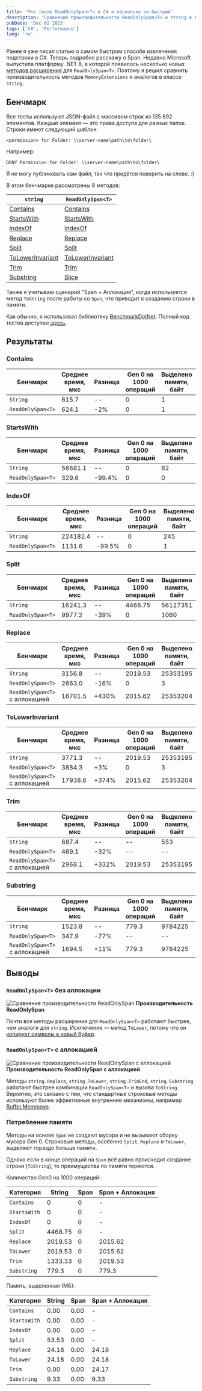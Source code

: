 ```yaml
---
title: 'Что такое ReadOnlySpan<T> в C# и насколько он быстрый'
description: 'Сравнение производительности ReadOnlySpan<T> и string в C#'
pubDate: 'Dec 02 2023'
tags: ['C#', 'Performance']
lang: 'ru'
---
```



Ранее я уже писал статью о самом быстром способе извлечения подстроки в C#. Теперь подробно расскажу о Span. Недавно Microsoft выпустила платформу .NET 8, в которой появилось несколько новых [методов расширения](https://learn.microsoft.com/en-us/dotnet/api/system.memoryextensions?view=net-8.0) для `ReadOnlySpan<T>`. Поэтому я решил сравнить производительность методов `MemoryExtensions` и аналогов в классе `string`.

## Бенчмарк

Все тесты используют JSON-файл с массивом строк из 135 892 элементов. Каждый элемент — это права доступа для разных папок. Строки имеют следующий шаблон:

```
<permission> for Folder: \\server-name\path\to\folder\
```

Например:

```
DENY Permission for Folder: \\server-name\path\to\folder\
```

Я не могу публиковать сам файл, так что придётся поверить на слово. :)

В этом бенчмарке рассмотрены 8 методов:

| `string` | `ReadOnlySpan<T>` |
| -------- | ----------------- |
| [Contains](https://learn.microsoft.com/en-us/dotnet/api/system.string.contains?view=net-8.0) | [Contains](https://learn.microsoft.com/en-us/dotnet/api/system.memoryextensions.contains?view=net-8.0) |
| [StartsWith](https://learn.microsoft.com/en-us/dotnet/api/system.string.startswith?view=net-8.0) | [StartsWith](https://learn.microsoft.com/en-us/dotnet/api/system.memoryextensions.startswith?view=net-8.0) |
| [IndexOf](https://learn.microsoft.com/en-us/dotnet/api/system.string.indexof?view=net-8.0) | [IndexOf](https://learn.microsoft.com/en-us/dotnet/api/system.memoryextensions.indexof?view=net-8.0) |
| [Replace](https://learn.microsoft.com/en-us/dotnet/api/system.string.replace?view=net-8.0) | [Replace](https://learn.microsoft.com/en-us/dotnet/api/system.memoryextensions.replace?view=net-8.0) |
| [Split](https://learn.microsoft.com/en-us/dotnet/api/system.string.split?view=net-8.0) | [Split](https://learn.microsoft.com/en-us/dotnet/api/system.memoryextensions.split?view=net-8.0) |
| [ToLowerInvariant](https://learn.microsoft.com/en-us/dotnet/api/system.string.tolowerinvariant?view=net-8.0) | [ToLowerInvariant](https://learn.microsoft.com/en-us/dotnet/api/system.memoryextensions.tolower?view=net-8.0) |
| [Trim](https://learn.microsoft.com/en-us/dotnet/api/system.string.trim?view=net-8.0) | [Trim](https://learn.microsoft.com/en-us/dotnet/api/system.memoryextensions.trim?view=net-8.0) |
| [Substring](https://learn.microsoft.com/en-us/dotnet/api/system.string.substring?view=net-8.0) | [Slice](https://learn.microsoft.com/en-us/dotnet/api/system.span-1.slice?view=net-8.0) |

Также я учитываю сценарий "Span + Аллокация", когда используется метод `ToString` после работы со `Span`, что приводит к созданию строки в памяти.

Как обычно, я использовал библиотеку [BenchmarkDotNet](https://github.com/dotnet/BenchmarkDotNet). Полный код тестов доступен [здесь](https://gitlab.com/alexeyfv/readonlyspan-vs-string).

## Результаты

### Contains

| Бенчмарк | Среднее время, мкс | Разница | Gen 0 на 1000 операций | Выделено памяти, байт | Разница по памяти |
| -------- | ----------------- | ------- | ---------------------- | --------------------- | ----------------- |
| `String` | 615.7 | -- | 0 | 1 | -- |
| `ReadOnlySpan<T>` | 624.1 | -2% | 0 | 1 | -- |

### StartsWith

| Бенчмарк | Среднее время, мкс | Разница | Gen 0 на 1000 операций | Выделено памяти, байт | Разница по памяти |
| -------- | ----------------- | ------- | ---------------------- | --------------------- | ----------------- |
| `String` | 56681.1 | -- | 0 | 82 | -- |
| `ReadOnlySpan<T>` | 329.6 | -99.4% | 0 | 0 | -100% |

### IndexOf

| Бенчмарк | Среднее время, мкс | Разница | Gen 0 на 1000 операций | Выделено памяти, байт | Разница по памяти |
| -------- | ----------------- | ------- | ---------------------- | --------------------- | ----------------- |
| `String` | 224182.4 | -- | 0 | 245 | -- |
| `ReadOnlySpan<T>` | 1131.6 | -99.5% | 0 | 1 | -99.6% |

### Split

| Бенчмарк | Среднее время, мкс | Разница | Gen 0 на 1000 операций | Выделено памяти, байт | Разница по памяти |
| -------- | ----------------- | ------- | ---------------------- | --------------------- | ----------------- |
| `String` | 16241.3 | -- | 4468.75 | 56127351 | -- |
| `ReadOnlySpan<T>` | 9977.2 | -39% | 0 | 1060 | -100% |

### Replace

| Бенчмарк | Среднее время, мкс | Разница | Gen 0 на 1000 операций | Выделено памяти, байт | Разница по памяти |
| -------- | ----------------- | ------- | ---------------------- | --------------------- | ----------------- |
| `String` | 3156.8 | -- | 2019.53 | 25353195 | -- |
| `ReadOnlySpan<T>` | 2663.0 | -16% | 0 | 3 | -100% |
| `ReadOnlySpan<T>` с аллокацией | 16701.5 | +430% | 2015.62 | 25353204 | 0% |

### ToLowerInvariant

| Бенчмарк | Среднее время, мкс | Разница | Gen 0 на 1000 операций | Выделено памяти, байт | Разница по памяти |
| -------- | ----------------- | ------- | ---------------------- | --------------------- | ----------------- |
| `String` | 3771.3 | -- | 2019.53 | 25353195 | -- |
| `ReadOnlySpan<T>` | 3884.3 | +3% | 0 | 3 | -100% |
| `ReadOnlySpan<T>` с аллокацией | 17938.6 | +374% | 2015.62 | 25353204 | 0% |

### Trim

| Бенчмарк | Среднее время, мкс | Разница | Gen 0 на 1000 операций | Выделено памяти, байт | Разница по памяти |
| -------- | ----------------- | ------- | ---------------------- | --------------------- | ----------------- |
| `String` | 687.4 | -- | -- | 553 | -- |
| `ReadOnlySpan<T>` | 469.1 | -32% | -- | -- | -99.8% |
| `ReadOnlySpan<T>` с аллокацией | 2968.1 | +332% | 2019.53 | 25353195 | +4584565% |

### Substring

| Бенчмарк | Среднее время, мкс | Разница | Gen 0 на 1000 операций | Выделено памяти, байт | Разница по памяти |
| -------- | ----------------- | ------- | ---------------------- | --------------------- | ----------------- |
| `String` | 1523.8 | -- | 779.3 | 9784225 | -- |
| `ReadOnlySpan<T>` | 347.9 | -77% | -- | -- | -100% |
| `ReadOnlySpan<T>` с аллокацией | 1694.5 | +11% | 779.3 | 9784225 | 0% |

## Выводы

### `ReadOnlySpan<T>` без аллокации

<Image src={image1} alt="Сравнение производительности ReadOnlySpan" />
<strong style="text-align: center;">
Производительность ReadOnlySpan
</strong>

Почти все методы расширения для `ReadOnlySpan<T>` работают быстрее, чем аналоги для `string`. Исключение — метод `ToLower`, потому что он [копирует символы в новый буфер](https://github.com/dotnet/runtime/blob/main/src/libraries/System.Private.CoreLib/src/System/MemoryExtensions.Globalization.cs#L223).

### `ReadOnlySpan<T>` с аллокацией

<Image
  src={image2}
  alt="Сравнение производительности ReadOnlySpan с аллокацией"
/>
<strong style="text-align: center;">
Производительность ReadOnlySpan с аллокацией
</strong>

Методы `string.Replace`, `string.ToLower`, `string.TrimEnd`, `string.Substring` работают быстрее комбинации `ReadOnlySpan<T>` и вызова `ToString`. Вероятно, это связано с тем, что стандартные строковые методы используют более эффективные внутренние механизмы, например [Buffer.Memmove](https://github.com/microsoft/referencesource/blob/master/mscorlib/system/buffer.cs#L299).

### Потребление памяти

Методы на основе `Span` не создают мусора и не вызывают сборку мусора Gen 0. Строковые методы, особенно `Split`, `Replace` и `ToLower`, выделяют гораздо больше памяти.  

Однако если в конце операций на `Span` всё равно происходит создание строки (`ToString`), то преимущества по памяти теряются.

Количество Gen0 на 1000 операций:

| Категория  | String | Span | Span + Аллокация |
| ----------- | ------ | ---- | ---------------- |
| `Contains`  | 0 | 0 | - |
| `StartsWith`| 0 | 0 | - |
| `IndexOf`   | 0 | 0 | - |
| `Split`     | 4468.75 | 0 | - |
| `Replace`   | 2019.53 | 0 | 2015.62 |
| `ToLower`   | 2019.53 | 0 | 2015.62 |
| `Trim`      | 1333.33 | 0 | 2019.53 |
| `Substring` | 779.3 | 0 | 779.3 |

Память, выделенная (МБ):

| Категория  | String | Span | Span + Аллокация |
| ----------- | ------ | ---- | ---------------- |
| `Contains`  | 0.00 | 0.00 | - |
| `StartsWith`| 0.00 | 0.00 | - |
| `IndexOf`   | 0.00 | 0.00 | - |
| `Split`     | 53.53 | 0.00 | - |
| `Replace`   | 24.18 | 0.00 | 24.18 |
| `ToLower`   | 24.18 | 0.00 | 24.18 |
| `Trim`      | 0.00 | 0.00 | 24.17 |
| `Substring` | 9.33 | 0.00 | 9.33 |
